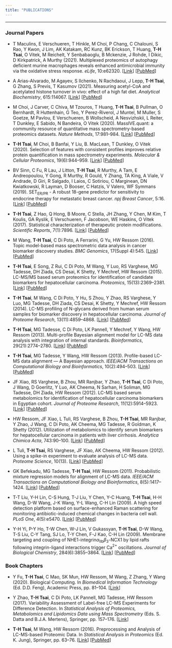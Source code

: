 ```yaml
---
title: "PUBLICATIONS"
---
```


---

### Journal Papers

* T Maculins, E Verschueren, T Hinkle, M Choi, P Chang, C Chalouni, S Rao, Y Kwon, J Lim, AK Katakam, RC Kunz, BK Erickson, T Huang, __T-H Tsai__, O Vitek, M Reichelt, Y Senbabaoglu, B Mckenzie, J Rohde, I Dikic, D Kirkpatrick, A Murthy (2021). Multiplexed proteomics of autophagy deficient murine macrophages reveals enhanced antimicrobial immunity via the oxidative stress response. _eLife_, 10:e62320. [[Link](https://elifesciences.org/articles/62320)] [[PubMed](https://pubmed.ncbi.nlm.nih.gov/34085925/)]

* A Arias-Alvarado, M Agayev, S Ilchenko, N Rachdaoui, J Lepp, __T-H Tsai__, G Zhang, S Previs, T Kasumov (2021). Measuring acetyl-CoA and acetylated histone turnover in vivo: effect of a high fat diet. _Analytical Biochemistry_, 615:114067. [[Link](https://doi.org/10.1016/j.ab.2020.114067)] [[PubMed](https://pubmed.ncbi.nlm.nih.gov/33340539/)]

* M Choi, J Carver, C Chiva, M Tzouros, T Huang, __T-H Tsai__, B Pullman, O Bernhardt, R Huttenhain, G Teo, Y Perez-Riverol, J Muntel, M Muller, S Goetze, M Pavlou, E Verschueren, B Wollscheid, A Nesvizhskii, L Reiter, T Dunkley, E Sabido, N Bandeira, O Vitek (2020). MassIVE.quant: a community resource of quantitative mass spectrometry-based proteomics datasets. _Nature Methods_, 17:981--984. [[Link](https://doi.org/10.1038/s41592-020-0955-0)] [[PubMed](https://pubmed.ncbi.nlm.nih.gov/32929271/)]

* __T-H Tsai__, M Choi, B Banfai, Y Liu, B. MacLean, T Dunkley, O Vitek (2020). Selection of features with consistent profiles improves relative protein quantification in mass spectrometry experiments. _Molecular & Cellular Proteomics_, 19(6):944--959. [[Link](https://doi.org/10.1074/mcp.ra119.001792)] [[PubMed](https://pubmed.ncbi.nlm.nih.gov/32234965/)]

* BV Sinn, C Fu, R Lau, J Litton, __T-H Tsai__, R Murthy, A Tam, E Andreopoulou, Y Gong, R Murthy, R Gould, Y Zhang, TA King, A Viale, V Andrade, D Giri, R Salgado, I Laios, C Sotiriou, C Marginean, DN Kwiatkowski, R Layman, D Booser, C Hatzis, V Valero, WF Symmans (2019). SET$_{\text{ER/PR}}$ - A robust 18-gene predictor for sensitivity to endocrine therapy for metastatic breast cancer. _npj Breast Cancer_, 5:16. [[Link](https://doi.org/10.1038/s41523-019-0111-0)] [[PubMed](https://pubmed.ncbi.nlm.nih.gov/31231679/)]

* __T-H Tsai__, Z Hao, Q Hong, B Moore, C Stella, JH Zhang, Y Chen, M Kim, T Koulis, GA Ryslik, E Verschueren, F Jacobson, WE Haskins, O Vitek (2017). Statistical characterization of therapeutic protein modifications. _Scientific Reports_, 7(1):7896. [[Link](https://doi.org/10.1038/s41598-017-08333-y)] [[PubMed](https://pubmed.ncbi.nlm.nih.gov/28801661/)]

* M Wang, __T-H Tsai__, C Di Poto, A Ferrarini, G Yu, HW Ressom (2016). Topic model-based mass spectrometric data analysis in cancer biomarker discovery studies. _BMC Genomics_, 17(Suppl 4):545. [[Link](https://doi.org/10.1186/s12864-016-2796-x)] [[PubMed](https://pubmed.ncbi.nlm.nih.gov/27535232/)]

* __T-H Tsai__, E Song, Z Rui, C Di Poto, M Wang, Y Luo, RS Varghese, MG Tadesse, DH Ziada, CS Desai, K Shetty, Y Mechref, HW Ressom (2015). LC-MS/MS based serum proteomics for identification of candidate biomarkers for hepatocellular carcinoma. _Proteomics_, 15(13):2369--2381. [[Link](https://doi.org/10.1002/pmic.201400364)] [[PubMed](https://pubmed.ncbi.nlm.nih.gov/25778709/)]

* __T-H Tsai__, M Wang, C Di Poto, Y Hu, S Zhou, Y Zhao, RS Varghese, Y Luo, MG Tadesse, DH Ziada, CS Desai, K Shetty, Y Mechref, HW Ressom (2014). LC-MS profiling of N-glycans derived from human serum samples for biomarker discovery in hepatocellular carcinoma. _Journal of Proteome Research_, 13(11):4859--4868. [[Link](https://doi.org/10.1021/pr500460k)] [[PubMed](https://pubmed.ncbi.nlm.nih.gov/25077556/)]

* __T-H Tsai__, MG Tadesse, C Di Poto, LK Pannell, Y Mechref, Y Wang, HW Ressom (2013). Multi-profile Bayesian alignment model for LC-MS data analysis with integration of internal standards. _Bioinformatics_, 29(21):2774--2780. [[Link](https://doi.org/10.1093/bioinformatics/btt461)] [[PubMed](https://pubmed.ncbi.nlm.nih.gov/24013927/)]

* __T-H Tsai__, MG Tadesse, Y Wang, HW Ressom (2013). Profile-based LC-MS data alignment --- A Bayesian approach. _IEEE/ACM Transactions on Computational Biology and Bioinformatics_, 10(2):494--503. [[Link](https://doi.org/10.1109/tcbb.2013.25)] [[PubMed](https://pubmed.ncbi.nlm.nih.gov/23929872/)]

* JF Xiao, RS Varghese, B Zhou, MR Ranjbar, Y Zhao, __T-H Tsai__, C Di Poto, J Wang, D Goerlitz, Y Luo, AK Cheema, N Sarhan, H Soliman, MG Tadesse, DH Ziada, HW Ressom (2012). LC-MS based serum metabolomics for identification of hepatocellular carcinoma biomarkers in Egyptian cohort. _Journal of Proteome Research_, 11(12):5914--5923. [[Link](https://doi.org/10.1021/pr300673x)] [[PubMed](https://pubmed.ncbi.nlm.nih.gov/23078175/)]

* HW Ressom, JF Xiao, L Tuli, RS Varghese, B Zhou, __T-H Tsai__, MR Ranjbar, Y Zhao, J Wang, C Di Poto, AK Cheema, MG Tadesse, R Goldman, K Shetty (2012). Utilization of metabolomics to identify serum biomarkers for hepatocellular carcinoma in patients with liver cirrhosis. _Analytica Chimica Acta_, 743:90--100. [[Link](https://doi.org/10.1016/j.aca.2012.07.013)] [[PubMed](https://pubmed.ncbi.nlm.nih.gov/22882828/)]

* L Tuli, __T-H Tsai__, RS Varghese, JF Xiao, AK Cheema, HW Ressom (2012). Using a spike-in experiment to evaluate analysis of LC-MS data. _Proteome Science_, 10(13). [[Link](https://doi.org/10.1186/1477-5956-10-13)] [[PubMed](https://pubmed.ncbi.nlm.nih.gov/22369182/)]

* GK Befekadu, MG Tadesse, __T-H Tsai__, HW Ressom (2011). Probabilistic mixture regression models for alignment of LC-MS data. _IEEE/ACM Transactions on Computational Biology and Bioinformatics_, 8(5):1417--1424. [[Link](https://doi.org/10.1109/tcbb.2010.88)] [[PubMed](https://pubmed.ncbi.nlm.nih.gov/20837998/)]

* T-T Liu, Y-H Lin, C-S Hung, T-J Liu, Y Chen, Y-C Huang, __T-H Tsai__, H-H Wang, D-W Wang, J-K Wang, Y-L Wang, C-H Lin (2009). A high speed detection platform based on surface-enhanced Raman scattering for monitoring antibiotic-induced chemical changes in bacteria cell wall. _PLoS One_, 4(5):e5470. [[Link](https://doi.org/10.1371/journal.pone.0005470)] [[PubMed](https://pubmed.ncbi.nlm.nih.gov/19421405/)]

* Y-H Yi, P-Y Ho, T-W Chen, W-J Lin, V Gukassyan, __T-H Tsai__, D-W Wang, T-S Liu, C-Y Tang, SJ Lo, T-Y Chen, F-J Kao, C-H Lin (2009). Membrane targeting and coupling of NHE1-integrin$\alpha_{\text{IIb}}\beta_{3}$-NCX1 by lipid rafts following integrin-ligand interactions trigger Ca$^{2+}$ oscillations. _Journal of Biological Chemistry_, 284(6):3855--3864. [[Link](https://doi.org/10.1074/jbc.m804334200)] [[PubMed](https://pubmed.ncbi.nlm.nih.gov/18996841/)]

### Book Chapters

* Y Fu, __T-H Tsai__, C Mao, SK Mun, HW Ressom, M Wang, Z Zhang, Y Wang (2020). Biological Computing. In _Biomedical Information Technology_ (Ed. D.D. Feng), Academic Press, pp. 81–104. [[Link](https://www.sciencedirect.com/science/article/pii/B9780128160343000031)]

* Y Zhao, __T-H Tsai__, C Di Poto, LK Pannell, MG Tadesse, HW Ressom (2017). Variability Assessment of Label-free LC-MS Experiments for Difference Detection. In _Statistical Analysis of Proteomics, Metabolomics and Lipidomics Data using Mass Spectrometry_ (Eds. S. Datta and B.J.A. Mertens), Springer, pp. 157--176. [[Link](https://link.springer.com/chapter/10.1007/978-3-319-45809-0_9)]

* __T-H Tsai__, M Wang, HW Ressom (2016). Preprocessing and Analysis of LC-MS-based Proteomic Data. In _Statistical Analysis in Proteomics_ (Ed. K. Jung), Springer, pp. 63--76. [[Link](https://dx.doi.org/10.1007/978-1-4939-3106-4_3)] [[PubMed](https://pubmed.ncbi.nlm.nih.gov/26519169/)]


